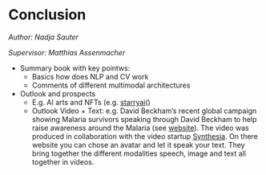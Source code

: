 # Conclusion

*Author: Nadja Sauter*

*Supervisor: Matthias Assenmacher*

-	Summary book with key pointws:
    + Basics how does NLP and CV work
    + Comments of different multimodal architectures
-	Outlook and prospects
    + E.g. AI arts and NFTs (e.g. [starryai](e.g. https://www.starryai.com/create-nft-art-with-artificial-intelligence)()
    + Outlook Video + Text: e.g. David Beckham's recent global campaign showing Malaria survivors speaking through David Beckham to help raise awareness around the Malaria (see [website](https://techcrunch.com/2019/04/25/the-startup-behind-that-deep-fake-david-beckham-video-just-raised-3m/)). The video was produced in collaboration with the video startup [Synthesia](https://www.synthesia.io/). On there website you can chose an avatar and let it speak your text. They bring together the different modalities speech, image and text all together in videos.





